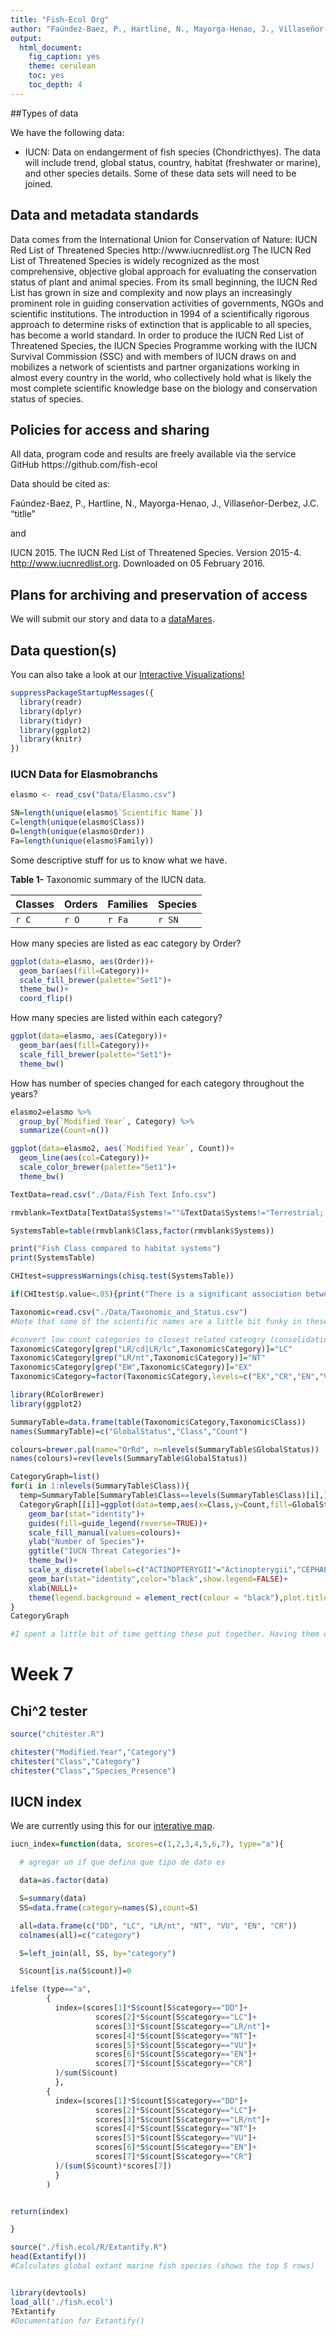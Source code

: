 ```yaml
---
title: "Fish-Ecol Org"
author: "Faúndez-Baez, P., Hartline, N., Mayorga-Henao, J., Villaseñor-Derbez, J.C."
output:
  html_document:
    fig_caption: yes
    theme: cerulean
    toc: yes
    toc_depth: 4
---
```


##Types of data

We have the following data:

- IUCN: Data on endangerment of fish species (Chondricthyes). The data will include trend, global status, country, habitat (freshwater or marine), and other species details. Some of these data sets will need to be joined.
 
## Data and metadata standards
 
Data comes from the International Union for Conservation of Nature: IUCN Red List of Threatened Species
http://www.iucnredlist.org
The IUCN Red List of Threatened Species is widely recognized as the most comprehensive, objective global approach for evaluating the conservation status of plant and animal species. From its small beginning, the IUCN Red List has grown in size and complexity and now plays an increasingly prominent role in guiding conservation activities of governments, NGOs and scientific institutions. The introduction in 1994 of a scientifically rigorous approach to determine risks of extinction that is applicable to all species, has become a world standard. In order to produce the IUCN Red List of Threatened Species, the IUCN Species Programme working with the IUCN Survival Commission (SSC) and with members of IUCN draws on and mobilizes a network of scientists and partner organizations working in almost every country in the world, who collectively hold what is likely the most complete scientific knowledge base on the biology and conservation status of species.
 
## Policies for access and sharing

All data, program code and results are freely available via the service GitHub https://github.com/fish-ecol

Data should be cited as: 

Faúndez-Baez, P., Hartline, N., Mayorga-Henao, J., Villaseñor-Derbez, J.C. "titlle"

and

IUCN 2015. The IUCN Red List of Threatened Species. Version 2015-4. <http://www.iucnredlist.org>. Downloaded on 05 February 2016.


## Plans for archiving and preservation of access

We will submit our story and data to a [dataMares](http://datamares.ucsd.edu/eng/).

## Data question(s)

You can also take a look at our [Interactive Visualizations!](http://fish-ecol.github.io/wk06_widgets_group.html)


```r

suppressPackageStartupMessages({
  library(readr)
  library(dplyr)
  library(tidyr)
  library(ggplot2)
  library(knitr)
})

```


### IUCN Data for Elasmobranchs

```r
elasmo <- read_csv("Data/Elasmo.csv")

SN=length(unique(elasmo$`Scientific Name`))
C=length(unique(elasmo$Class))
O=length(unique(elasmo$Order))
Fa=length(unique(elasmo$Family))
```

Some descriptive stuff for us to know what we have.

**Table 1-** Taxonomic summary of the IUCN data.

Classes | Orders | Families  | Species
--------|--------|-----------|--------
`r C`   | `r O`  |  `r Fa`   | `r SN`

How many species are listed as eac category by Order?

```r

ggplot(data=elasmo, aes(Order))+
  geom_bar(aes(fill=Category))+
  scale_fill_brewer(palette="Set1")+
  theme_bw()+
  coord_flip()

```

How many species are listed within each category?
```r

ggplot(data=elasmo, aes(Category))+
  geom_bar(aes(fill=Category))+
  scale_fill_brewer(palette="Set1")+
  theme_bw()
```

How has number of species changed for each category throughout the years?
```r

elasmo2=elasmo %>%
  group_by(`Modified Year`, Category) %>%
  summarize(Count=n())

ggplot(data=elasmo2, aes(`Modified Year`, Count))+
  geom_line(aes(col=Category))+
  scale_color_brewer(palette="Set1")+
  theme_bw()
```

```r
TextData=read.csv("./Data/Fish Text Info.csv")

rmvblank=TextData[TextData$Systems!=""&TextData$Systems!="Terrestrial; Freshwater",]

SystemsTable=table(rmvblank$Class,factor(rmvblank$Systems))

print("Fish Class compared to habitat systems")
print(SystemsTable)

CHItest=suppressWarnings(chisq.test(SystemsTable))

if(CHItest$p.value<.05){print("There is a significant association between fish class and habitat system")}else{print("There is no significant association between fish class and habitat system")}

```


```r
Taxonomic=read.csv("./Data/Taxonomic_and_Status.csv")
#Note that some of the scientific names are a little bit funky in these files. They seem to have not too much information on them and as such have weird characters that may confuse any code used for joining and such.

#convert low count categories to closest related cateogry (consolidating categories-- we can also just remove them). #note that grep below finds the index of LR/cd OR LR/lc.
Taxonomic$Category[grep("LR/cd|LR/lc",Taxonomic$Category)]="LC" 
Taxonomic$Category[grep("LR/nt",Taxonomic$Category)]="NT"
Taxonomic$Category[grep("EW",Taxonomic$Category)]="EX"
Taxonomic$Category=factor(Taxonomic$Category,levels=c("EX","CR","EN","VU","NT","LC","DD")) 

library(RColorBrewer)
library(ggplot2)

SummaryTable=data.frame(table(Taxonomic$Category,Taxonomic$Class))
names(SummaryTable)=c("GlobalStatus","Class","Count")

colours=brewer.pal(name="OrRd", n=nlevels(SummaryTable$GlobalStatus))
names(colours)=rev(levels(SummaryTable$GlobalStatus))

CategoryGraph=list()
for(i in 1:nlevels(SummaryTable$Class)){
  temp=SummaryTable[SummaryTable$Class==levels(SummaryTable$Class)[i],]
  CategoryGraph[[i]]=ggplot(data=temp,aes(x=Class,y=Count,fill=GlobalStatus,order=GlobalStatus,width=.3))+
    geom_bar(stat="identity")+
    guides(fill=guide_legend(reverse=TRUE))+
    scale_fill_manual(values=colours)+
    ylab("Number of Species")+
    ggtitle("IUCN Threat Categories")+
    theme_bw()+
    scale_x_discrete(labels=c("ACTINOPTERYGII"="Actinopterygii","CEPHALASPIDOMORPHI"="Cephalaspidomorphi","CHONDRICHTHYES"="Chondrichthyes","MYXINI"="Myxini","SARCOPTERYGII"="Sarcopterygii"))+
    geom_bar(stat="identity",color="black",show.legend=FALSE)+
    xlab(NULL)+
    theme(legend.background = element_rect(colour = "black"),plot.title = element_text(size = 17, vjust = 2),axis.text=element_text(size=17),axis.title=element_text(size=15,vjust = 1),legend.title=element_blank(),legend.text=element_text(size=13))
}
CategoryGraph

#I spent a little bit of time getting these put together. Having them on the same graph doesn't work since Actinopterygii is so much larger than the other fish classes. I was looking into getting them laid out horizontally (something like facet_grid) with unique axes for each but only a single title and one legend. It looks like working with Actinopterygii and Chondrichthyes is our best option if we want to do more than Chondrichthyes. The next step that might be good is to use 'taxize' to obtain encyclopedia of life (EOL) information on the weight of the species in chondrichthyes.

```

# Week 7

## Chi^2 tester
```r

source("chitester.R")

chitester("Modified.Year","Category")
chitester("Class","Category")
chitester("Class","Species_Presence")

```

## IUCN index

We are currently using this for our [interative map](http://fish-ecol.github.io/wk06_widgets_group.html).

```r
iucn_index=function(data, scores=c(1,2,3,4,5,6,7), type="a"){

  # agregar un if que defina que tipo de dato es

  data=as.factor(data)

  S=summary(data)
  SS=data.frame(category=names(S),count=S)

  all=data.frame(c("DD", "LC", "LR/nt", "NT", "VU", "EN", "CR"))
  colnames(all)=c("category")

  S=left_join(all, SS, by="category")

  S$count[is.na(S$count)]=0

ifelse (type=="a",
        {
          index=(scores[1]*S$count[S$category=="DD"]+
                   scores[2]*S$count[S$category=="LC"]+
                   scores[3]*S$count[S$category=="LR/nt"]+
                   scores[4]*S$count[S$category=="NT"]+
                   scores[5]*S$count[S$category=="VU"]+
                   scores[6]*S$count[S$category=="EN"]+
                   scores[7]*S$count[S$category=="CR"]
          )/sum(S$count)
          },
        {
          index=(scores[1]*S$count[S$category=="DD"]+
                   scores[2]*S$count[S$category=="LC"]+
                   scores[3]*S$count[S$category=="LR/nt"]+
                   scores[4]*S$count[S$category=="NT"]+
                   scores[5]*S$count[S$category=="VU"]+
                   scores[6]*S$count[S$category=="EN"]+
                   scores[7]*S$count[S$category=="CR"]
          )/(sum(S$count)*scores[7])
          }
        )


return(index)

}
```


```r

source("./fish.ecol/R/Extantify.R")
head(Extantify())
#Calculates global extant marine fish species (shows the top 5 rows)


library(devtools)
load_all('./fish.ecol')
?Extantify
#Documentation for Extantify()

```


